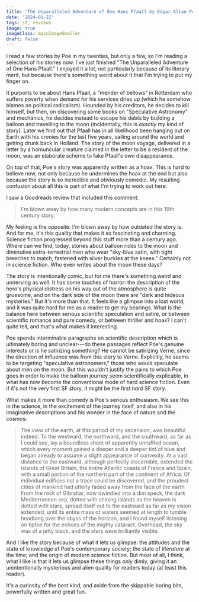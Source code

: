 ```yaml
---
title: 'The Unparalleled Adventure of One Hans Pfaall by Edgar Allan Poe (1835)'
date: '2024-01-22'
tags: sf, reviews
image: true
imageClass: mainImageSmaller
draft: false
---
```


I read a few stories by Poe in my twenties, but only a few, so I'm reading a selection of his stories now. I've just finished "The Unparalleled Adventure of One Hans Pfaall." I enjoyed it a lot, not particularly because of its literary merit, but because there's something weird about it that I'm trying to put my finger on.

It purports to be about Hans Pfaall, a "mender of bellows" in Rotterdam who suffers poverty when demand for his services dries up (which he somehow blames on political radicalism). Hounded by his creditors, he decides to kill himself, but then, on discovering some books on "Speculative Astronomy" and mechanics, he decides instead to escape his debts by building a balloon and travelling to the moon (incidentally, this is _exactly_ my kind of story). Later we find out that Pfaall has in all likelihood been hanging out on Earth with his cronies for the last five years, sailing around the world and getting drunk back in Holland. The story of the moon voyage, delivered in a letter by a homuncular creature claimed in the letter to be a resident of the moon, was an elaborate scheme to fake Pfaall's own disappearance.

On top of that, Poe's story was apparently written as a hoax. This is hard to believe now, not only because he undermines the hoax at the end but also because the story is so incredible and obviously comedic. My resulting confusion about all this is part of what I'm trying to work out here.

I saw a Goodreads review that included this comment:

> I'm blown away by how many modern concepts are in this 19th century story.

My feeling is the opposite: I'm blown away by how outdated the story is. And for me, it's this quality that makes it so fascinating and charming. Science fiction progressed beyond this stuff more than a century ago. Where can we find, today, stories about balloon rides to the moon and diminutive extra-terrestrial men who wear "sky-blue satin, with tight breeches to match, fastened with silver buckles at the knees." Certainly not in science fiction. Who even writes about the moon these days?

The story is intentionally comic, but for me there's something weird and unnerving as well. It has some touches of horror: the description of the hero's physical distress on his way out of the atmosphere is quite gruesome, and on the dark side of the moon there are "dark and hideous mysteries." But it's more than that. It feels like a glimpse into a lost world, and it was quite hard for me as a reader to get my bearings. What is the balance here between serious scientific speculation and satire, or between scientific romance and pure comedy, or between thriller and hoax? I can't quite tell, and that's what makes it interesting.

Poe spends interminable paragraphs on scientific description which is ultimately boring and unclear---do these passages reflect Poe's genuine interests or is he satirizing something? He cannot be satirizing Verne, since the direction of influence was from this story to Verne. Explicitly, he seems to be targeting "speculative astronomers," those who would speculate about men on the moon. But this wouldn't justify the pains to which Poe goes in order to make the balloon journey seem scientifically explicable, in what has now become the conventional mode of hard science fiction. Even if it's not the very first SF story, it might be the first _hard_ SF story.

What makes it more than comedy is Poe's serious enthusiasm. We see this in the science, in the excitement of the journey itself, and also in his imaginative descriptions and his wonder in the face of nature and the cosmos:

> The view of the earth, at this period of my ascension, was beautiful indeed. To the westward, the northward, and the southward, as far as I could see, lay a boundless sheet of apparently unruffled ocean, which every moment gained a deeper and a deeper tint of blue and began already to assume a slight appearance of convexity. At a vast distance to the eastward, although perfectly discernible, extended the islands of Great Britain, the entire Atlantic coasts of France and Spain, with a small portion of the northern part of the continent of Africa. Of individual edifices not a trace could be discovered, and the proudest cities of mankind had utterly faded away from the face of the earth. From the rock of Gibraltar, now dwindled into a dim speck, the dark Mediterranean sea, dotted with shining islands as the heaven is dotted with stars, spread itself out to the eastward as far as my vision extended, until its entire mass of waters seemed at length to tumble headlong over the abyss of the horizon, and I found myself listening on tiptoe for the echoes of the mighty cataract. Overhead, the sky was of a jetty black, and the stars were brilliantly visible.

And I like the story because of what it lets us glimpse: the attitudes and the state of knowledge of Poe's contemporary society; the state of _literature_ at the time; and the origin of modern science fiction. But most of all, I think, what I like is that it lets us glimpse these things only dimly, giving it an unintentionally mysterious and alien quality for readers today (at least this reader).

It's a curiosity of the best kind, and aside from the skippable boring bits, powerfully written and great fun.